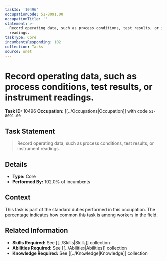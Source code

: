```yaml
---
taskId: '10496'
occupationCode: 51-8091.00
occupationTitle: ''
statement: >-
  Record operating data, such as process conditions, test results, or instrument
  readings.
taskType: Core
incumbentsResponding: 102
collection: Tasks
source: onet
---
```

# Record operating data, such as process conditions, test results, or instrument readings.

**Task ID:** 10496
**Occupation:** [[../Occupations|Occupation]] with code `51-8091.00`

## Task Statement

> Record operating data, such as process conditions, test results, or instrument readings.

## Details

- **Type:** Core
- **Performed By:** 102.0% of incumbents

## Context

This task is part of the standard duties performed in this occupation. The percentage indicates how common this task is among workers in the field.

## Related Information

- **Skills Required:** See [[../Skills|Skills]] collection
- **Abilities Required:** See [[../Abilities|Abilities]] collection
- **Knowledge Required:** See [[../Knowledge|Knowledge]] collection
